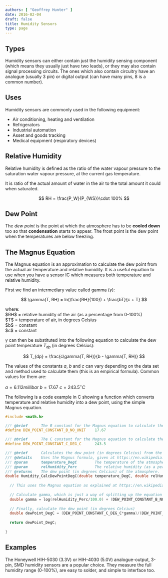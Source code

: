 ```yaml
---
authors: [ "Geoffrey Hunter" ]
date: 2016-02-04
draft: false
title: Humidity Sensors
type: page
---
```



## Types

Humidity sensors can either contain just the humidity sensing component (which means they usually just have two leads), or they may also contain signal processing circuits. The ones which also contain circuitry have an analogue (usually 3 pin) or digital output (can have many pins, 8 is a common number).

## Uses

Humidity sensors are commonly used in the following equipment:

* Air conditioning, heating and ventilation
* Refrigerators
* Industrial automation
* Asset and goods tracking
* Medical equipment (respiratory devices)

## Relative Humidity

Relative humidity is defined as the ratio of the water vapour pressure to the saturation water vapour pressure, at the current gas temperature.

It is ratio of the actual amount of water in the air to the total amount it could when saturated.

$$ RH = \frac{P_W}{P_{WS}}\cdot 100% $$

## Dew Point

The _dew point_ is the point at which the atmosphere has to be **cooled down** too so that **condensation** starts to appear. The frost point is the dew point when the temperatures are below freezing.

## The Magnus Equation

The Magnus equation is an approximation to calculate the dew point from the actual air temperature and relative humidity. It is a useful equation to use when you have a sensor IC which measures both temperature and relative humidity.

First we find an intermediary value called gamma ($\gamma$):

$$ \gamma(T, RH) = ln(\frac{RH}{100}) + \frac{bT}{c + T} $$

<p className="centered">    where:<br/>
    $RH$ = relative humidity of the air (as a percentage from 0-100%)<br/>
    $T$ = temperature of air, in degrees Celsius<br/>
    $b$ = constant<br/>
    $c$ = constant<br/></p>

$\gamma$ can then be substituted into the following equation to calculate the dew point temperature $T_{dp}$ (in degrees Celsius):

$$ T_{dp} = \frac{c\gamma(T, RH)}{b - \gamma(T, RH)} $$

The values of the constants $a$, $b$ and $c$ can vary depending on the data set and method used to calculate them (this is an empirical formula). Common values for them are:

$a = 6.112millibar$
$b = 17.67$
$c = 243.5^{\circ}C$

The following is a code example in C showing a function which converts temperature and relative humidity into a dew point, using the simple Magnus equation.

```c
#include <math.h>

//! @brief		The B constant for the Magnus equation to calculate the dew point.
#define DEW_POINT_CONSTANT_B_NO_UNIT	17.67

//! @brief		The C constant for the Magnus equation to calculate the dew point.
#define DEW_POINT_CONSTANT_C_DEG_C		243.5

//! @brief		Calculates the dew point (in degrees Celcius) from the temperature and relative humidity.
//! @details 	Uses the Magnus formula, given at https://en.wikipedia.org/wiki/Dew_point.
//! @param		temperature_DegC 		The temperature of the atmosphere at which the relative humidity was measured.
//! @param		relHumidity_Perc 		The relative humidity (as a percentage from 0-100) of the atmosphere measured.
//! @returns 	The dew point (in degrees Celcius) of the atmosphere.
double Humidity_CalcDewPointDegC(double temperature_DegC, double relHumidity_Perc) {
  
  // This uses the Magnus equation as explained at https://en.wikipedia.org/wiki/Dew_point
  
  // Calculate gamma, which is just a way of splitting up the equation into two operations
  double gamma = log(relHumidity_Perc/100.0) + (DEW_POINT_CONSTANT_B_NO_UNIT*temperature_DegC)/(DEW_POINT_CONSTANT_C_DEG_C + temperature_DegC);
  
  // Finally, calculate the dew point (in degrees Celcius)
  double dewPoint_DegC = (DEW_POINT_CONSTANT_C_DEG_C*gamma)/(DEW_POINT_CONSTANT_B_NO_UNIT - gamma);
  
  return dewPoint_DegC;
  
}
```

## Examples

The Honeywell HIH-5030 (3.3V) or HIH-4030 (5.0V) analogue-output, 3-pin, SMD humidity sensors are a popular choice. They measure the full humidity range (0-100%), are easy to solder, and simple to interface too.
